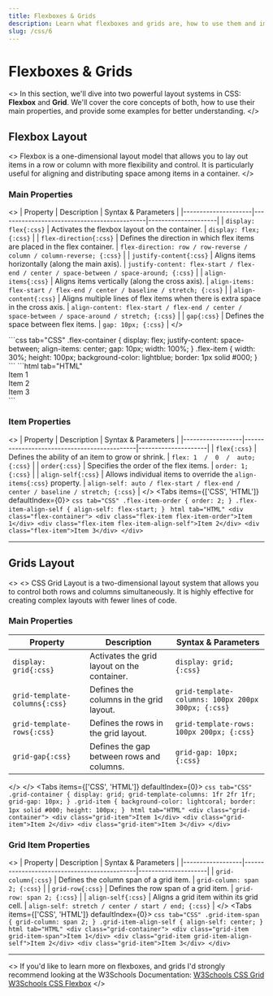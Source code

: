 ```yaml
---
title: Flexboxes & Grids
description: Learn what flexboxes and grids are, how to use them and implement them effectively.
slug: /css/6
---
```



# Flexboxes & Grids

<>
In this section, we'll dive into two powerful layout systems in CSS: **Flexbox** and **Grid**. We'll cover the core concepts of both, how to use their main properties, and provide some examples for better understanding.
</>

## Flexbox Layout

<>
Flexbox is a one-dimensional layout model that allows you to lay out items in a row or column with more flexibility and control. It is particularly useful for aligning and distributing space among items in a container.
</>

### Main Properties
<>
| Property            | Description                                 | Syntax & Parameters |
|---------------------|---------------------------------------------|---------------------|
| `display: flex{:css}`      | Activates the flexbox layout on the container. | `display: flex; {:css}` |
| `flex-direction{:css}`     | Defines the direction in which flex items are placed in the flex container. | `flex-direction: row / row-reverse / column / column-reverse; {:css}` |
| `justify-content{:css}`    | Aligns items horizontally (along the main axis). | `justify-content: flex-start / flex-end / center / space-between / space-around; {:css}` |
| `align-items{:css}`        | Aligns items vertically (along the cross axis). | `align-items: flex-start / flex-end / center / baseline / stretch; {:css}` |
| `align-content{:css}`      | Aligns multiple lines of flex items when there is extra space in the cross axis. | `align-content: flex-start / flex-end / center / space-between / space-around / stretch; {:css}` |
| `gap{:css}`                | Defines the space between flex items. | `gap: 10px; {:css}` |
</>

<CodeBlockOutput>
  <Tabs items={['CSS', 'HTML']} defaultIndex={0}>
     ```css tab="CSS"
    .flex-container {
      display: flex;
      justify-content: space-between;
      align-items: center;
      gap: 10px;
      width: 100%;
    }
    .flex-item {
      width: 30%;
      height: 100px;
      background-color: lightblue;
      border: 1px solid #000;
    }
     ```
     ```html tab="HTML"
    <div class="flex-container">
      <div class="flex-item">Item 1</div>
      <div class="flex-item">Item 2</div>
      <div class="flex-item">Item 3</div>
    </div>
     ```
  </Tabs>
</CodeBlockOutput>

### Item Properties

<>
| Property         | Description                                 | Syntax & Parameters |
|------------------|---------------------------------------------|---------------------|
| `flex{:css}`           | Defines the ability of an item to grow or shrink. | `flex: 1  /  0  /  auto; {:css}` |
| `order{:css}`          | Specifies the order of the flex items. | `order: 1; {:css}` |
| `align-self{:css}`     | Allows individual items to override the `align-items{:css}` property. | `align-self: auto / flex-start / flex-end / center / baseline / stretch; {:css}` |
</>
<CodeBlockOutput>
  <Tabs items={['CSS', 'HTML']} defaultIndex={0}>
     ```css tab="CSS"
    .flex-item-order {
      order: 2;
    }
    .flex-item-align-self {
      align-self: flex-start;
    }
     ```
     ```html tab="HTML"
    <div class="flex-container">
      <div class="flex-item flex-item-order">Item 1</div>
      <div class="flex-item flex-item-align-self">Item 2</div>
      <div class="flex-item">Item 3</div>
    </div>
     ```
  </Tabs>
</CodeBlockOutput>

---

## Grids Layout

<>
<>
CSS Grid Layout is a two-dimensional layout system that allows you to control both rows and columns simultaneously. It is highly effective for creating complex layouts with fewer lines of code.

### Main Properties

| Property         | Description                                 | Syntax & Parameters |
|------------------|---------------------------------------------|---------------------|
| `display: grid{:css}`  | Activates the grid layout on the container. | `display: grid; {:css}` |
| `grid-template-columns{:css}` | Defines the columns in the grid layout. | `grid-template-columns: 100px 200px 300px; {:css}` |
| `grid-template-rows{:css}`    | Defines the rows in the grid layout. | `grid-template-rows: 100px 200px; {:css}` |
| `grid-gap{:css}`       | Defines the gap between rows and columns. | `grid-gap: 10px; {:css}` |
</>
</>
<CodeBlockOutput>
  <Tabs items={['CSS', 'HTML']} defaultIndex={0}>
     ```css tab="CSS"
    .grid-container {
      display: grid;
      grid-template-columns: 1fr 2fr 1fr;
      grid-gap: 10px;
    }
    .grid-item {
      background-color: lightcoral;
      border: 1px solid #000;
      height: 100px;
    }
     ```
     ```html tab="HTML"
    <div class="grid-container">
      <div class="grid-item">Item 1</div>
      <div class="grid-item">Item 2</div>
      <div class="grid-item">Item 3</div>
    </div>
     ```
  </Tabs>
</CodeBlockOutput>

### Grid Item Properties
<>
| Property         | Description                                 | Syntax & Parameters |
|------------------|---------------------------------------------|---------------------|
| `grid-column{:css}`    | Defines the column span of a grid item. | `grid-column: span 2; {:css}` |
| `grid-row{:css}`       | Defines the row span of a grid item. | `grid-row: span 2; {:css}` |
| `align-self{:css}`     | Aligns a grid item within its grid cell. | `align-self: stretch / center / start / end; {:css}` |
</>
<CodeBlockOutput>
  <Tabs items={['CSS', 'HTML']} defaultIndex={0}>
     ```css tab="CSS"
    .grid-item-span {
      grid-column: span 2;
    }
    .grid-item-align-self {
      align-self: center;
    }
     ```
     ```html tab="HTML"
    <div class="grid-container">
      <div class="grid-item grid-item-span">Item 1</div>
      <div class="grid-item grid-item-align-self">Item 2</div>
      <div class="grid-item">Item 3</div>
    </div>
     ```
  </Tabs>
</CodeBlockOutput>

---
<>
If you'd like to learn more on flexboxes, and grids I'd strongly recommend looking at the W3Schools Documentation: 
[W3Schools CSS Grid](https://www.w3schools.com/css/css_grid.asp)
[W3Schools CSS Flexbox](https://www.w3schools.com/css/css3_flexbox.asp)
</>